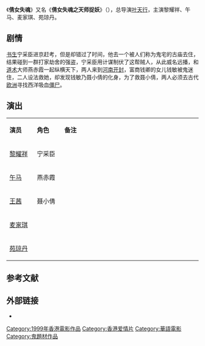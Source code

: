 {{About|電影|無綫電視劇集《倩女喜相逢》別名|倩女喜相逢}}
{{电影信息框
| 片名     = 倩女失魂<br>倩女失魂之天师捉妖
| 电影原名 =  ''{{lang|en|The Qian Nü lost souls: Catch tianshi}}''
| 图像     = The Qian Nü lost souls-Catch tianshi poster.jpg
| 图像说明 = 海报
| 导演     = [[叶天行|叶天行]] （总）<br>叶绍敏、王前武 （副）
| 监制     = 
| 制片     = 陈克文
| 编剧     = 叶天行、叶铭晧
| 剧本     = 
| 原著     = 
| 主演     = 黎耀祥<br>午马<br>麦家琪<br>苑琼丹
| 主题曲   = 
| 片头曲   = 
| 片尾曲   = 
| 配乐     = 
| 摄影     = 
| 剪辑     = 
| 制片商   = 北京佳韵社文化传播有限公司
| 发行商   = 广东星际辉煌文化传播有限公司
| 上映日期 = {{Film date|1999|||香港}}
| 片长     = 89分钟
| 产地     = {{HK}}
| 语言     = 普通话<br>粤语
| 预算     = 
| 票房     = 
}}
《'''倩女失魂'''》又名《'''倩女失魂之天师捉妖'''》（{{lang-en|''The Qian Nü lost souls: Catch tianshi''}}），总导演[[叶天行|叶天行]]，主演黎耀祥、午马、麦家琪、苑琼丹。

== 剧情 ==
{{See also|聂小倩}}
[[书生|书生]]宁采臣进京赶考，但是却错过了时间，他去一个被人们称为鬼宅的古庙去住，结果碰到一群打家劫舍的强盗，宁采臣用计谋制伏了这帮贼人，从此威名远播，和[[道术|道术]]大师燕赤霞一起纵横天下，两人来到[[河南省|河南]][[开封市|开封]]，富商钱卿的女儿钱敏被鬼迷住，二人设法救她，却发现钱敏乃聂小倩的化身，为了救聂小倩，两人必须去古代[[欧洲|欧洲]]寻找西洋吸血[[僵尸|僵尸]]。

== 演出 ==
{|class="wikitable" width="70%"
|- style="background:cornflowerblue; color:white" align=center
|style="width:10%"|'''演员'''||style="width:10%"|'''角色'''||style="width:50%"|'''备注'''
|-
| [[黎耀祥|黎耀祥]] || 宁采臣 ||   
|-
| [[午马|午马]] || 燕赤霞 ||   
|- 
| [[王茜|王茜]] || 聂小倩 ||   
|- 
| [[麦家琪|麦家琪]] ||  ||   
|- 
| [[苑琼丹|苑琼丹]] ||  ||   
|}

==参考文献==
{{reflist}}

== 外部链接==
* {{douban}}

{{聂小倩系列}}
{{DEFAULTSORT:Qian倩女}}
[[Category:1999年香港電影作品|Category:1999年香港電影作品]]
[[Category:香港爱情片|Category:香港爱情片]]
[[Category:華語電影|Category:華語電影]]
[[Category:鬼題材作品|Category:鬼題材作品]]